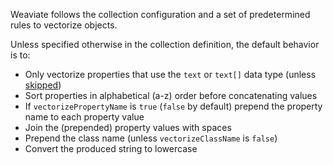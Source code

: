 Weaviate follows the collection configuration and a set of predetermined rules to vectorize objects.
<br/>

Unless specified otherwise in the collection definition, the default behavior is to:
<br/>

- Only vectorize properties that use the `text` or `text[]` data type (unless [skipped](/weaviate/manage-data/collections#property-level-settings))
- Sort properties in alphabetical (a-z) order before concatenating values
- If `vectorizePropertyName` is `true` (`false` by default) prepend the property name to each property value
- Join the (prepended) property values with spaces
- Prepend the class name (unless `vectorizeClassName` is `false`)
- Convert the produced string to lowercase

<!-- TODO: Add an actual example -->
